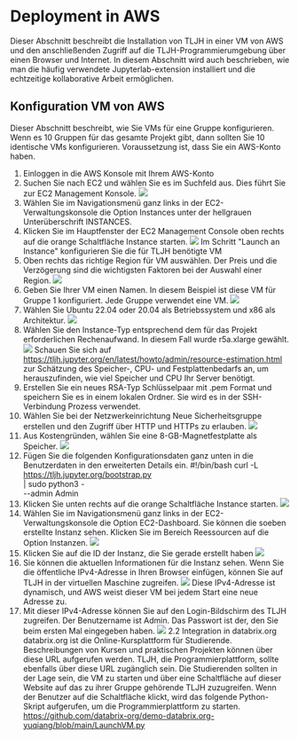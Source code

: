 # Deployment in AWS

Dieser Abschnitt beschreibt die Installation von TLJH in einer VM von AWS und den anschließenden Zugriff auf die TLJH-Programmierumgebung über einen Browser und Internet. In diesem Abschnitt wird auch beschrieben, wie man die häufig verwendete Jupyterlab-extension installiert und die echtzeitige kollaborative Arbeit ermöglichen.

## Konfiguration VM von AWS

Dieser Abschnitt beschreibt, wie Sie VMs für eine Gruppe konfigurieren. Wenn es 10 Gruppen für das gesamte Projekt gibt, dann sollten Sie 10 identische VMs konfigurieren. Voraussetzung ist, dass Sie ein AWS-Konto haben.

1.	Einloggen in die AWS Konsole mit Ihrem AWS-Konto
2.	Suchen Sie nach EC2 und wählen Sie es im Suchfeld aus. Dies führt Sie zur EC2 Management Konsole.
![](../Images/Ab2.png)
3.	Wählen Sie im Navigationsmenü ganz links in der EC2-Verwaltungskonsole die Option Instances unter der hellgrauen Unterüberschrift INSTANCES.
4.	Klicken Sie im Hauptfenster der EC2 Management Console oben rechts auf die orange Schaltfläche Instance starten.
![](../Images/Ab3.png)
Im Schritt "Launch an Instance" konfigurieren Sie die für TLJH benötigte VM
5.	Oben rechts das richtige Region für VM auswählen. Der Preis und die Verzögerung sind die wichtigsten Faktoren bei der Auswahl einer Region.
![](../Images/Ab4.png)
6.	Geben Sie Ihrer VM einen Namen. In diesem Beispiel ist diese VM für Gruppe 1 konfiguriert. Jede Gruppe verwendet eine VM.
![](../Images/Ab5.png)
7.	Wählen Sie Ubuntu 22.04 oder 20.04 als Betriebssystem und x86 als Architektur.
![](../Images/Ab6.png)
8.	Wählen Sie den Instance-Typ entsprechend dem für das Projekt erforderlichen Rechenaufwand. In diesem Fall wurde r5a.xlarge gewählt.
![](../Images/Ab7.png)
Schauen Sie sich auf https://tljh.jupyter.org/en/latest/howto/admin/resource-estimation.html zur Schätzung des Speicher-, CPU- und Festplattenbedarfs an, um herauszufinden, wie viel Speicher und CPU Ihr Server benötigt.
9.	Erstellen Sie ein neues RSA-Typ Schlüsselpaar mit .pem Format und speichern Sie es in einem lokalen Ordner. Sie wird es in der SSH-Verbindung Prozess verwendet.
10.	Wählen Sie bei der Netzwerkeinrichtung Neue Sicherheitsgruppe erstellen und den Zugriff über HTTP und HTTPs zu erlauben.
![](../Images/Ab8.png)
11.	Aus Kostengründen, wählen Sie eine 8-GB-Magnetfestplatte als Speicher.
![](../Images/Ab9.png)
12.	Fügen Sie die folgenden Konfigurationsdaten ganz unten in die Benutzerdaten in den erweiterten Details ein.
#!/bin/bash
curl -L https://tljh.jupyter.org/bootstrap.py \
  | sudo python3 - \
--admin Admin
13.	Klicken Sie unten rechts auf die orange Schaltfläche Instance starten.
![](../Images/Ab10.png)
14.	Wählen Sie im Navigationsmenü ganz links in der EC2-Verwaltungskonsole die Option EC2-Dashboard. Sie können die soeben erstellte Instanz sehen. Klicken Sie im Bereich Reessourcen auf die Option Instanzen.
![](../Images/Ab11.png)
15.	Klicken Sie auf die ID der Instanz, die Sie gerade erstellt haben
![](../Images/Ab12.png)
16.	Sie können die aktuellen Informationen für die Instanz sehen. Wenn Sie die öffentliche IPv4-Adresse in Ihren Browser einfügen, können Sie auf TLJH in der virtuellen Maschine zugreifen.
![](../Images/Ab13.png)
Diese IPv4-Adresse ist dynamisch, und AWS weist dieser VM bei jedem Start eine neue Adresse zu.
17.	Mit dieser IPv4-Adresse können Sie auf den Login-Bildschirm des TLJH zugreifen. Der Benutzername ist Admin. Das Passwort ist der, den Sie beim ersten Mal eingegeben haben.
![](../Images/Ab14.png)
2.2	Integration in databrix.org
databrix.org ist die Online-Kursplattform für Studierende. Beschreibungen von Kursen und praktischen Projekten können über diese URL aufgerufen werden. TLJH, die Programmierplattform, sollte ebenfalls über diese URL zugänglich sein. Die Studierenden sollten in der Lage sein, die VM zu starten und über eine Schaltfläche auf dieser Website auf das zu ihrer Gruppe gehörende TLJH zuzugreifen. Wenn der Benutzer auf die Schaltfläche klickt, wird das folgende Python-Skript aufgerufen, um die Programmierplattform zu starten.
https://github.com/databrix-org/demo-databrix.org-yuqiang/blob/main/LaunchVM.py
